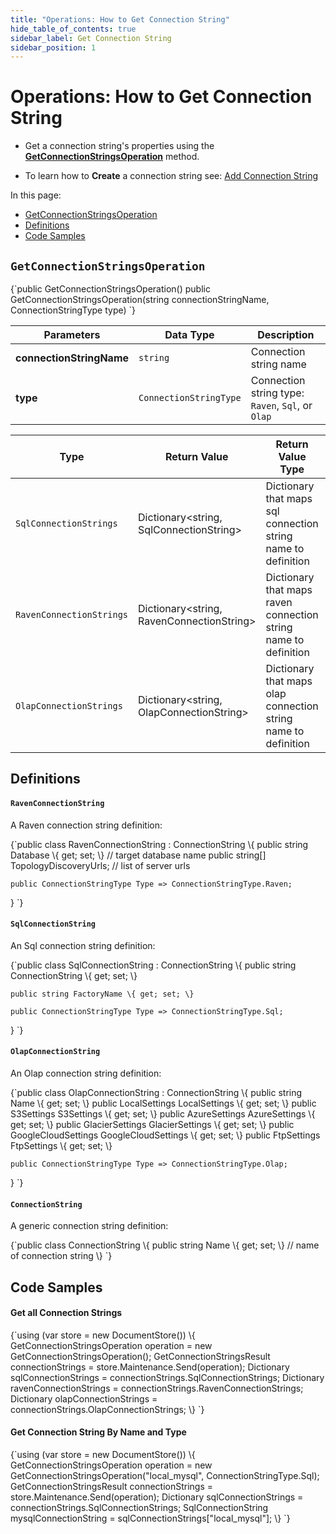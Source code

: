 ---
title: "Operations: How to Get Connection String"
hide_table_of_contents: true
sidebar_label: Get Connection String
sidebar_position: 1
---




# Operations: How to Get Connection String
<LanguageSwitcher supportedLanguages={supportedLanguages} />
<LanguageContent language="csharp">


* Get a connection string's properties using the [**GetConnectionStringsOperation**](../../../../client-api/operations/maintenance/connection-strings/get-connection-string.mdx#getconnectionstringsoperation) method.

* To learn how to **Create** a connection string see: [Add Connection String](../../../../client-api/operations/maintenance/connection-strings/add-connection-string.mdx)


In this page:

* [GetConnectionStringsOperation](../../../../client-api/operations/maintenance/connection-strings/get-connection-string.mdx#getconnectionstringsoperation)  
* [Definitions](../../../../client-api/operations/maintenance/connection-strings/get-connection-string.mdx#definitions)
* [Code Samples](../../../../client-api/operations/maintenance/connection-strings/get-connection-string.mdx#code-samples)

## `GetConnectionStringsOperation`

<TabItem value="get_connection_strings" label="get_connection_strings">
<CodeBlock language="csharp">
{`public GetConnectionStringsOperation()
public GetConnectionStringsOperation(string connectionStringName, ConnectionStringType type)
`}
</CodeBlock>
</TabItem>

| Parameters | Data Type | Description |
| ------------- | ----- | ---- |
| **connectionStringName** | `string` | Connection string name |
| **type** | `ConnectionStringType` | Connection string type: `Raven`, `Sql`, or `Olap`|


| Type | Return Value | Return Value Type | Description |
| ---- | ------------- | ----- | --- |
| `SqlConnectionStrings` | Dictionary&lt;string, SqlConnectionString&gt; | Dictionary that maps sql connection string name to definition |
| `RavenConnectionStrings` | Dictionary&lt;string, RavenConnectionString&gt; | Dictionary that maps raven connection string name to definition |
| `OlapConnectionStrings` |  Dictionary&lt;string, OlapConnectionString&gt; | Dictionary that maps olap connection string name to definition |



## Definitions

#### `RavenConnectionString`

A Raven connection string definition:

<TabItem value="raven_connection_string" label="raven_connection_string">
<CodeBlock language="csharp">
{`public class RavenConnectionString : ConnectionString
\{
    public string Database \{ get; set; \} // target database name
    public string[] TopologyDiscoveryUrls; // list of server urls

    public ConnectionStringType Type => ConnectionStringType.Raven;

\}
`}
</CodeBlock>
</TabItem>

#### `SqlConnectionString`

An Sql connection string definition:

<TabItem value="sql_connection_string" label="sql_connection_string">
<CodeBlock language="csharp">
{`public class SqlConnectionString : ConnectionString
\{
    public string ConnectionString \{ get; set; \}

    public string FactoryName \{ get; set; \}

    public ConnectionStringType Type => ConnectionStringType.Sql;

\}
`}
</CodeBlock>
</TabItem>

#### `OlapConnectionString`

An Olap connection string definition:

<TabItem value="olap_connection_string_config" label="olap_connection_string_config">
<CodeBlock language="csharp">
{`public class OlapConnectionString : ConnectionString
\{
    public string Name \{ get; set; \}
    public LocalSettings LocalSettings \{ get; set; \}
    public S3Settings S3Settings \{ get; set; \}
    public AzureSettings AzureSettings \{ get; set; \}
    public GlacierSettings GlacierSettings \{ get; set; \}
    public GoogleCloudSettings GoogleCloudSettings \{ get; set; \}
    public FtpSettings FtpSettings \{ get; set; \}

    public ConnectionStringType Type => ConnectionStringType.Olap;
\}
`}
</CodeBlock>
</TabItem>

#### `ConnectionString`

A generic connection string definition:

<TabItem value="connection_string" label="connection_string">
<CodeBlock language="csharp">
{`public class ConnectionString
\{
    public string Name \{ get; set; \} // name of connection string        
\}
`}
</CodeBlock>
</TabItem>



## Code Samples

#### Get all Connection Strings

<TabItem value="get_all_connection_strings" label="get_all_connection_strings">
<CodeBlock language="csharp">
{`using (var store = new DocumentStore())
\{
    GetConnectionStringsOperation operation = new GetConnectionStringsOperation();
    GetConnectionStringsResult connectionStrings = store.Maintenance.Send(operation);
    Dictionary<string, SqlConnectionString> sqlConnectionStrings = connectionStrings.SqlConnectionStrings;
    Dictionary<string, RavenConnectionString> ravenConnectionStrings = connectionStrings.RavenConnectionStrings;
    Dictionary<string, OlapConnectionString> olapConnectionStrings = connectionStrings.OlapConnectionStrings;
\}
`}
</CodeBlock>
</TabItem>

#### Get Connection String By Name and Type

<TabItem value="get_connection_string_by_name" label="get_connection_string_by_name">
<CodeBlock language="csharp">
{`using (var store = new DocumentStore())
\{
    GetConnectionStringsOperation operation =
        new GetConnectionStringsOperation("local_mysql", ConnectionStringType.Sql);
    GetConnectionStringsResult connectionStrings = store.Maintenance.Send(operation);
    Dictionary<string, SqlConnectionString> sqlConnectionStrings = connectionStrings.SqlConnectionStrings;
    SqlConnectionString mysqlConnectionString = sqlConnectionStrings["local_mysql"];
\}
`}
</CodeBlock>
</TabItem>




</LanguageContent>

<!---
### Connection Strings
- [Add](../../../../client-api/operations/maintenance/connection-strings/add-connection-string)
- [Remove](../../../../client-api/operations/maintenance/connection-strings/remove-connection-string)


-->